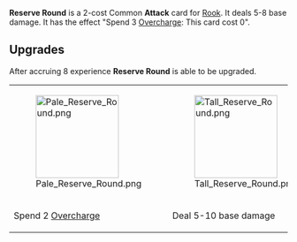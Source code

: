 {{Card
|character = Rook
|rarity = Common
|decktype = Battle
|cardtype = Attack
|keywords = [[Overcharge]]
|upgradeable = Yes
|expreq = 8
|upgrade1 = Pale Reserve Round
|upgrade2 = Tall Reserve Round}}
{{Quote|Just don't forget to take them out before you wash your clothes.}}

'''Reserve Round''' is a 2-cost Common '''Attack''' card for [[Rook]]. It deals 5-8 base damage. It has the effect "Spend 3 [[Overcharge]]: This card cost 0".

==Upgrades==
After accruing 8 experience '''Reserve Round''' is able to be upgraded.
{| class="wikitable" style="text-align:center"
|-
|[[File:Pale Reserve Round.png|150px]]
|[[File:Tall Reserve Round.png|150px]]
|-
!Spend 2 [[Overcharge]]
!Deal 5-10 base damage
|}